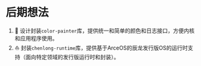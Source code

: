 # 后期想法

1. 🚀 设计封装`color-painter`库，提供统一和简单的颜色和日志接口，方便内核和应用程序使用。
2. ⛵ 封装`chenlong-runtime`库，提供基于ArceOS的辰龙发行版OS的运行时支持（面向特定领域的发行版运行时和封装）。